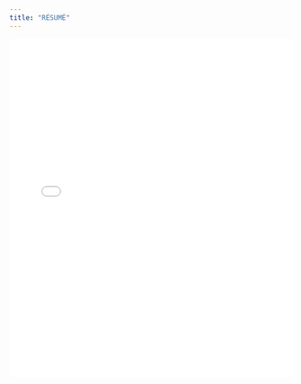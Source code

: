 ```yaml
---
title: "RÉSUMÉ"
---
```


<embed src="Kyle Biagan Resume August 2024.pdf" type="application/pdf" width="100%" height="600px" />